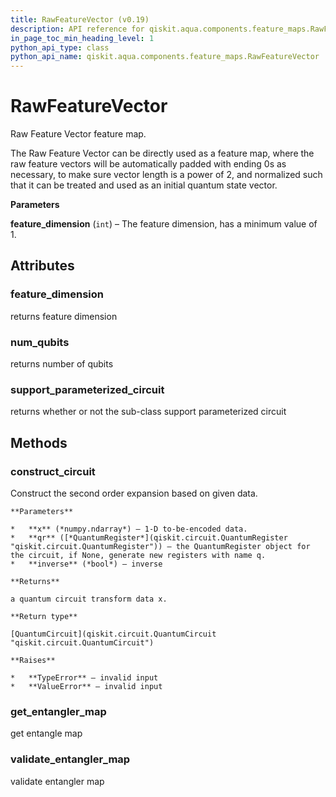 ```yaml
---
title: RawFeatureVector (v0.19)
description: API reference for qiskit.aqua.components.feature_maps.RawFeatureVector in qiskit v0.19
in_page_toc_min_heading_level: 1
python_api_type: class
python_api_name: qiskit.aqua.components.feature_maps.RawFeatureVector
---
```


# RawFeatureVector

<Class id="qiskit.aqua.components.feature_maps.RawFeatureVector" isDedicatedPage={true} github="https://github.com/qiskit-community/qiskit-aqua/tree/stable/0.7/qiskit/aqua/components/feature_maps/raw_feature_vector.py" signature="RawFeatureVector(feature_dimension=2)" modifiers="class">
  Raw Feature Vector feature map.

  The Raw Feature Vector can be directly used as a feature map, where the raw feature vectors will be automatically padded with ending 0s as necessary, to make sure vector length is a power of 2, and normalized such that it can be treated and used as an initial quantum state vector.

  **Parameters**

  **feature\_dimension** (`int`) – The feature dimension, has a minimum value of 1.

  ## Attributes

  <span id="rawfeaturevector-feature-dimension" />

  ### feature\_dimension

  <Attribute id="qiskit.aqua.components.feature_maps.RawFeatureVector.feature_dimension">
    returns feature dimension
  </Attribute>

  <span id="rawfeaturevector-num-qubits" />

  ### num\_qubits

  <Attribute id="qiskit.aqua.components.feature_maps.RawFeatureVector.num_qubits">
    returns number of qubits
  </Attribute>

  <span id="rawfeaturevector-support-parameterized-circuit" />

  ### support\_parameterized\_circuit

  <Attribute id="qiskit.aqua.components.feature_maps.RawFeatureVector.support_parameterized_circuit">
    returns whether or not the sub-class support parameterized circuit
  </Attribute>

  ## Methods

  <span id="rawfeaturevector-construct-circuit" />

  ### construct\_circuit

  <Function id="qiskit.aqua.components.feature_maps.RawFeatureVector.construct_circuit" signature="RawFeatureVector.construct_circuit(x, qr=None, inverse=False)">
    Construct the second order expansion based on given data.

    **Parameters**

    *   **x** (*numpy.ndarray*) – 1-D to-be-encoded data.
    *   **qr** ([*QuantumRegister*](qiskit.circuit.QuantumRegister "qiskit.circuit.QuantumRegister")) – the QuantumRegister object for the circuit, if None, generate new registers with name q.
    *   **inverse** (*bool*) – inverse

    **Returns**

    a quantum circuit transform data x.

    **Return type**

    [QuantumCircuit](qiskit.circuit.QuantumCircuit "qiskit.circuit.QuantumCircuit")

    **Raises**

    *   **TypeError** – invalid input
    *   **ValueError** – invalid input
  </Function>

  <span id="rawfeaturevector-get-entangler-map" />

  ### get\_entangler\_map

  <Function id="qiskit.aqua.components.feature_maps.RawFeatureVector.get_entangler_map" signature="RawFeatureVector.get_entangler_map(map_type, num_qubits)" modifiers="static">
    get entangle map
  </Function>

  <span id="rawfeaturevector-validate-entangler-map" />

  ### validate\_entangler\_map

  <Function id="qiskit.aqua.components.feature_maps.RawFeatureVector.validate_entangler_map" signature="RawFeatureVector.validate_entangler_map(entangler_map, num_qubits)" modifiers="static">
    validate entangler map
  </Function>
</Class>

